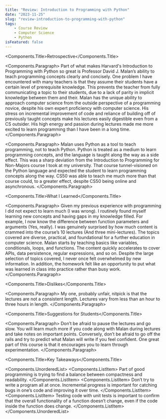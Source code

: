 ```yaml
---
title: "Review: Introduction to Programming with Python"
date: "2023-11-25"
slug: "review-introduction-to-programming-with-python"
tags:
    - Course Review
    - Computer Science
    - Python
isFeatured: false
---
```



<Components.Title>Retrospective</Components.Title>

<Components.Paragraph>
    Part of what makes Harvard's Introduction to Programming with Python so great is Professor David J. Malan’s ability to teach programming concepts clearly and concisely. One problem I have encountered with many teachers is that they assume their students have a certain level of prerequisite knowledge. This prevents the teacher from fully communicating a topic to their students, due to a lack of parity in implicit knowledge between them and their. Malan has the unique ability to approach computer science from the outside perspective of a programming novice, despite his own expert proficiency with computer science. His stress on incremental improvement of code and reliance of building off of previously taught concepts make his lectures easily digestible even from a CS outsider. His high energy and passion during lectures made me more excited to learn programming than I have been in a long time.
</Components.Paragraph>

<Components.Paragraph>
    Malan uses Python as a tool to teach programming, not to teach Python. Python is treated as a medium to learn programming concepts, and the language is taught along the way as a side effect. This was a sharp deviation from the Introduction to Programming for Non-Majors course I took at my university. That course tunnel-visioned on the Python language and expected the student to learn programming concepts along the way. CS50 was able to teach me much more than that course could, to a greater effect, despite CS50 being online and asynchronous.
</Components.Paragraph>

<Components.Title>What I Learned</Components.Title>

<Components.Paragraph>
    Given my previous experience with programming I did not expect to learn much (I was wrong). I routinely found myself learning new concepts and having gaps in my knowledge filled. For example, I now know the difference between function parameters and arguments (Yes, really). I was genuinely surprised by how much content is crammed into the course’s 10 lectures (And three mini-lectures). The topics covered are diverse, practical, and foundational for a further education in computer science. Malan starts by teaching basics like variables, conditionals, loops, and functions. The content quickly accelerates to cover APIs, data persistence, regular expressions, and so on. Despite the large selection of topics covered, I never once felt overwhelmed by new information. In addition, the homework felt like an opportunity to put what was learned in class into practice rather than busy work.
</Components.Paragraph>

<Components.Title>Dislikes</Components.Title>

<Components.Paragraph>
    My one, probably unfair, nitpick is that the lectures are not a consistent length. Lectures vary from less than an hour to three hours in length.
</Components.Paragraph>

<Components.Title>Suggestions for Students</Components.Title>

<Components.Paragraph>
    Don’t be afraid to pause the lectures and go slow. You will learn much more if you code along with Malan during lectures and take notes on important points. Conversely, don’t be afraid to go off the rails and try to predict what Malan will write if you feel confident. One great part of this course is that it encourages you to learn through experimentation.
</Components.Paragraph>

<Components.Title>Key Takeaways</Components.Title>

<Components.UnorderedList>
    <Components.ListItem>
        Part of good programming is trying to find a balance between compactness and readability.
    </Components.ListItem>
    <Components.ListItem>
        Don’t try to write a program all at once. Incremental progress is important for catching bugs in one’s code and improving it over time.
    </Components.ListItem>
    <Components.ListItem>
        Testing code with unit tests is important to confirm that the overall functionality of a function doesn’t change, even if the code inside the function does change.
    </Components.ListItem>
</Components.UnorderedList>